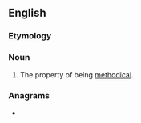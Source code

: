 ==English==

===Etymology===
{{suffix|methodical|ness|lang=en}}

===Noun===
{{en-noun|-}}

# The property of being [[methodical]].

===Anagrams===
* {{anagrams|en|a=acdeehilmnosst|clothes maidens}}